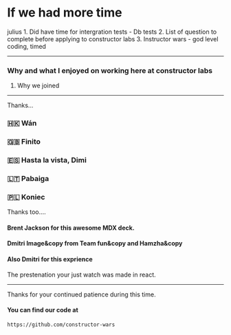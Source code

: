 
# If we had more time



<Notes>
  julius
1. Did have time for intergration tests - Db tests
2. List of question to complete before applying to constructor labs
3. Instructor wars - god level coding, timed
</Notes>

---

### Why and what I enjoyed on working here at constructor labs

<Notes>

1. Why we joined

</Notes>

---
Thanks...

### 🇭🇰 Wán
### 󠁧󠁢󠁥󠁮󠁧󠁿🇬🇧 Finito
### 🇪🇸 Hasta la vista, Dimi
### 🇱🇹 Pabaiga
### 🇵🇱 Koniec


Thanks too....
#### Brent Jackson for this awesome MDX deck.

#### Dmitri Image&copy from Team fun&copy and Hamzha&copy

#### Also Dmitri for this exprience

<Notes>
 The prestenation your just watch was made in react.
</Notes>

---

Thanks for your continued patience during this time.

#### You can find our code at 

<GoLogoGithub size='3em'/>  

`https://github.com/constructor-wars`